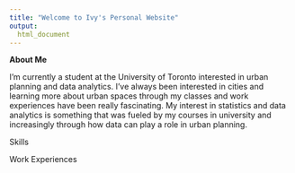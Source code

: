 ```yaml
---
title: "Welcome to Ivy's Personal Website"
output:
  html_document
---
```


**About Me**

I'm currently a student at the University of Toronto interested in urban planning and data analytics. I've always been interested in cities and learning more about urban spaces through my classes and work experiences have been really fascinating. My interest in statistics and data analytics is something that was fueled by my courses in university and increasingly through how data can play a role in urban planning. 



Skills

Work Experiences 


